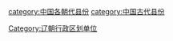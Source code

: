 [[Category:辽朝行政区划单位|Category:辽朝行政区划单位]]
[[category:中国各朝代县份|category:中国各朝代县份]]
[[category:中国古代县份|category:中国古代县份]]